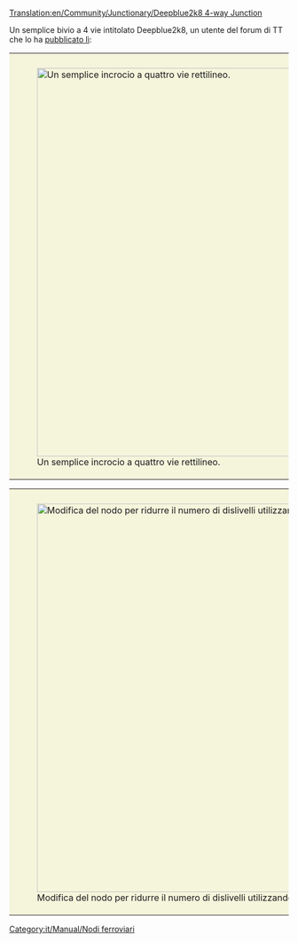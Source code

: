[[Translation:en/Community/Junctionary/Deepblue2k8 4-way Junction]]
{{it/Community/Nodo/Nodi ferroviari}}

Un semplice bivio a 4 vie intitolato Deepblue2k8, un utente del forum di TT che lo ha [http://www.tt-forums.net/viewtopic.php?p=726035#p726035 pubblicato lì]:

{|style="border: 0px; margin: 5px auto 25px auto;"
|style="padding: 10px 10px 5px; 10px; background-color: #F5F5DC;"|[[File:en/Community/Junctionary/Deepblue2k8 4-way junction.png|center|thumb|700px|Un semplice incrocio a quattro vie rettilineo. ]]
|}

{{it/Community/Nodo/Requisiti nodo|<!--1-->Mediamente costoso
|<!-- 2 -->2
|<!-- 3 -->2
|<!-- 4 -->1
|<!-- 5 -->6
|<!-- 6 -->1
|<!-- 7 -->1
|<!-- 8 -->1
|<!-- 9 -->1
|<!-- 10 -->0
|<!-- 11 -->0
|<!-- 12 -->0
|<!-- lasciare vuoto questo spazio -->
|<!-- 14 -->I treni guasti bloccano un solo binario.
|<!-- 15 -->
'''Pro'''
* Solo 2 curve per cambio di direzione ed abbastanza distanti tra loro.
* Si divide prima di immettersi
* Facile da costruire
'''Contro'''
* I rami hanno una lunghezza diversa
* Occupa una grande quantità di spazio
* Molti ponti
'''Miglioramento'''
Usando sia ponti che gallerie possiamo ridurre il numero pendii per i treni, in modo che ogni treno abbia al massimo una salita.
<!-- 

Legenda numeri: 1 Costo; 2 Difficoltà di costruzione; 3 Tunnel; 4 Ponti; 5 Curve; 6 Dislivelli; 
7 Bivi; 8 Percorso diretto; 9 Percorsi naturali; 10 Stallo; 11 Rotatoria; 12 Segnale; 13 lasciare vuoto; 14 Guasti; 15 Lista;

Per spiegazioni dettagliate sulla compilazione clicca sul titolo del template.
 -->
}}

{|style="border: 0px; margin: 5px auto 25px auto;"
|style="padding: 10px 10px 5px; 10px; background-color: #F5F5DC;"|[[File:en/Community/Junctionary/Deepblue2k8-tunnel-bridge.jpeg|center|thumb|700px|Modifica del nodo per ridurre il numero di dislivelli utilizzando sia ponti che gallerie.]]
|}

[[Category:it/Manual/Nodi ferroviari]]